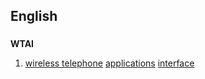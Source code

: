 ==English==

==={{initialism}}===
'''WTAI'''

# [[wireless telephone]] [[application]]s [[interface]]